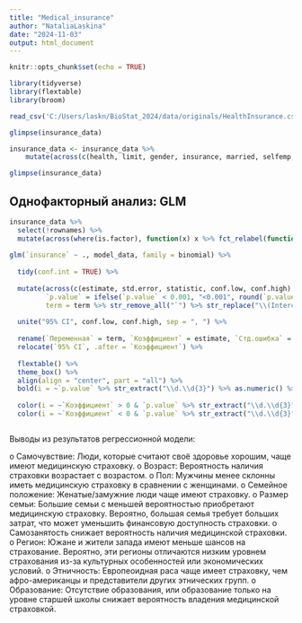 ```yaml
---
title: "Medical_insurance"
author: "NataliaLaskina"
date: "2024-11-03"
output: html_document
---
```


```r
knitr::opts_chunk$set(echo = TRUE)

library(tidyverse)
library(flextable)
library(broom)
```

```r

read_csv('C:/Users/laskn/BioStat_2024/data/originals/HealthInsurance.csv') -> insurance_data

glimpse(insurance_data)

```

```r

insurance_data <- insurance_data %>% 
    mutate(across(c(health, limit, gender, insurance, married, selfemp, region , ethnicity, education), ~ as.factor(.x)))

glimpse(insurance_data)
```

## Однофакторный анализ: GLM

```r
insurance_data %>% 
  select(!rownames) %>%
  mutate(across(where(is.factor), function(x) x %>% fct_relabel(function(x) x %>% str_c(": ", .)))) -> model_data
  
glm(`insurance` ~ ., model_data, family = binomial) %>%
  
  tidy(conf.int = TRUE) %>%
  
  mutate(across(c(estimate, std.error, statistic, conf.low, conf.high), function(x) x %>% formatC(format = "f", digits = 2, decimal.mark = ".")),
         `p.value` = ifelse(`p.value` < 0.001, "<0.001", round(`p.value`, 3)),
         term = term %>% str_remove_all("`") %>% str_replace("\\(Intercept\\)", "Intercept")) %>%
  
  unite("95% CI", conf.low, conf.high, sep = ", ") %>%
  
  rename(`Переменная` = term, `Коэффициент` = estimate, `Стд.ошибка` = std.error, `Статистика` = statistic) %>%
  relocate(`95% CI`, .after = `Коэффициент`) %>%
  
  flextable() %>%
  theme_box() %>%
  align(align = "center", part = "all") %>%
  bold(i = ~`p.value` %>% str_extract("\\d.\\d{3}") %>% as.numeric() %>% `<`(0.05), j = "p.value") %>%
  
  color(i = ~`Коэффициент` > 0 & `p.value` %>% str_extract("\\d.\\d{3}") %>% as.numeric() %>% `<`(0.05), color = "green", j = "Коэффициент") %>%
  color(i = ~`Коэффициент` < 0 & `p.value` %>% str_extract("\\d.\\d{3}") %>% as.numeric() %>% `<`(0.05), color = "red", j = "Коэффициент")



```

Выводы из результатов регрессионной модели:

o	Самочувствие:
Люди, которые считают своё здоровье хорошим, чаще имеют медицинскую страховку.
o	Возраст:
Вероятность наличия страховки возрастает с возрастом.
o	Пол:
Мужчины менее склонны иметь медицинскую страховку в сравнении с женщинами. 
o	Семейное положение:
Женатые/замужние люди чаще имеют страховку. 
o	Размер семьи:
Большие семьи с меньшей вероятностью приобретают медицинскую страховку.
Вероятно, большая семья требует больших затрат, что может уменьшить финансовую доступность страховки.
o	Самозанятость снижает вероятность наличия медицинской страховки.
o	Регион:
Южане и жители запада имеют меньше шансов на страхование.
Вероятно, эти регионы отличаются низким уровнем страхования из-за культурных особенностей или экономических условий.
o	Этничность:
Европеоидная раса чаще имеет страховку, чем афро-американцы и представители других этнических групп.
o	Образование:
Отсутствие образования, или образование только на уровне старшей школы снижает вероятность владения медицинской страховкой. 









